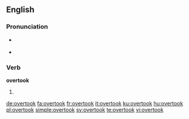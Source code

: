 ==English==

===Pronunciation===
* {{a|US}} {{IPA|/oʊ.vɚ.tʊk/}}
* {{audio|En-us-overtook.ogg|Audio (US)|lang=en}}

===Verb===
'''overtook'''

# {{en-simple past of|overtake}}

[[de:overtook]]
[[fa:overtook]]
[[fr:overtook]]
[[it:overtook]]
[[ku:overtook]]
[[hu:overtook]]
[[pl:overtook]]
[[simple:overtook]]
[[sv:overtook]]
[[te:overtook]]
[[vi:overtook]]